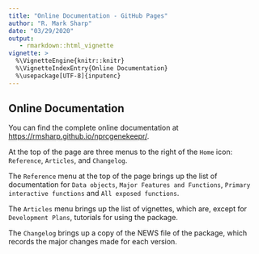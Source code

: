 ```yaml
---
title: "Online Documentation - GitHub Pages"
author: "R. Mark Sharp"
date: "03/29/2020"
output: 
   - rmarkdown::html_vignette
vignette: >
  %\VignetteEngine{knitr::knitr}
  %\VignetteIndexEntry{Online Documentation}
  %\usepackage[UTF-8]{inputenc}
---
```

## Online Documentation

You can find the complete online documentation at [https://rmsharp.github.io/nprcgenekeepr/](https://rmsharp.github.io/nprcgenekeepr/).

At the top of the page are three menus to the right of the `Home` icon: 
`Reference`, `Articles`, and `Changelog`.

The `Reference` menu at the top of the page brings up the list of documentation 
for `Data objects`, 
`Major Features and Functions`, `Primary interactive functions` and 
`All exposed functions`.

The `Articles` menu brings up the list of vignettes, which are, except for
`Development Plans`, tutorials for using the package.

The `Changelog` brings up a copy of the NEWS file of the package, which records
the major changes made for each version.
